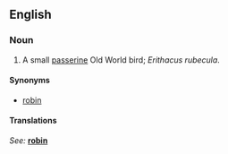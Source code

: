==English==

===Noun===
{{en-noun|sg=[[European]] [[robin]]}}

# A small [[passerine]] Old World bird; ''Erithacus rubecula''.

====Synonyms====
*[[robin]]

====Translations====
{{top}}
''See: '' '''[[robin]]'''
{{bottom}}